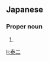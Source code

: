 ==Japanese==
{{ja-kanjitab|たい|じ}}

===Proper noun===
{{ja-pos|proper|たいじ}}

# {{given name|male|lang=ja|sort=たいじ}}

[[li:泰二]]